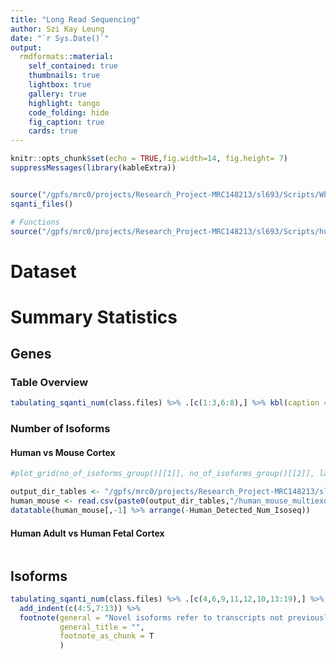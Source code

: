 ```yaml
---
title: "Long Read Sequencing"
author: Szi Kay Leung
date: "`r Sys.Date()`"
output:
  rmdformats::material:
    self_contained: true
    thumbnails: true
    lightbox: true
    gallery: true
    highlight: tango
    code_folding: hide
    fig_caption: true
    cards: true
---
```

```r

knitr::opts_chunk$set(echo = TRUE,fig.width=14, fig.height= 7)
suppressMessages(library(kableExtra))


source("/gpfs/mrc0/projects/Research_Project-MRC148213/sl693/Scripts/Whole_Transcriptome_Paper/Output/Input_Variables.R")
sqanti_files()

# Functions
source("/gpfs/mrc0/projects/Research_Project-MRC148213/sl693/Scripts/human_mouse_isoseq/DownStream/LongReadSequencing_Functions.R")

```

# Dataset

# Summary Statistics

## Genes {.tabset .tabset-fade .tabset-pills}

### Table Overview

```r
tabulating_sqanti_num(class.files) %>% .[c(1:3,6:8),] %>% kbl(caption ="Table 1: Annotation of human and mouse cortex transcriptome from SQANTI") %>% kable_styling(bootstrap_options = c("striped", "hover"), full_width = T) 
```

### Number of Isoforms {.tabset .tabset-fade .tabset-pills}

#### Human vs Mouse Cortex

```r
#plot_grid(no_of_isoforms_group()[[1]], no_of_isoforms_group()[[2]], labels = "auto", label_size = 30, label_fontfamily = "ArialMT")

output_dir_tables <- "/gpfs/mrc0/projects/Research_Project-MRC148213/sl693/IsoSeq/Isoseq_Paper/Tables"
human_mouse <- read.csv(paste0(output_dir_tables,"/human_mouse_multiexonic_NUM.csv"))
datatable(human_mouse[,-1] %>% arrange(-Human_Detected_Num_Isoseq))

```

#### Human Adult vs Human Fetal Cortex

```r
```


## Isoforms 

```r

tabulating_sqanti_num(class.files) %>% .[c(4,6,9,11,12,10,13:19),] %>% kbl(caption ="Table 1: Annotation of human and mouse cortex transcriptome from SQANTI") %>% kable_styling(bootstrap_options = c("striped", "hover"),full_width = T) %>%
  add_indent(c(4:5,7:13)) %>%
  footnote(general = "Novel isoforms refer to transcripts not previously annotated to reference genome",
           general_title = "",
           footnote_as_chunk = T
           )

```

